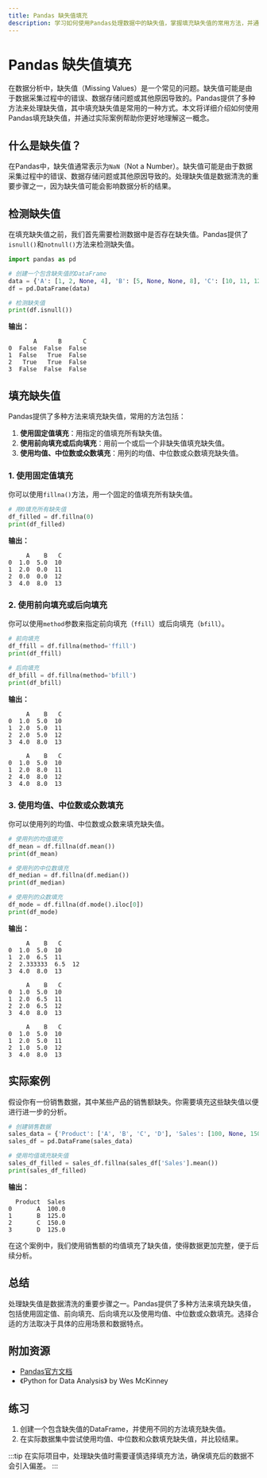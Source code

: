 ```yaml
---
title: Pandas 缺失值填充
description: 学习如何使用Pandas处理数据中的缺失值，掌握填充缺失值的常用方法，并通过实际案例加深理解。
---
```


# Pandas 缺失值填充

在数据分析中，缺失值（Missing Values）是一个常见的问题。缺失值可能是由于数据采集过程中的错误、数据存储问题或其他原因导致的。Pandas提供了多种方法来处理缺失值，其中填充缺失值是常用的一种方式。本文将详细介绍如何使用Pandas填充缺失值，并通过实际案例帮助你更好地理解这一概念。

## 什么是缺失值？

在Pandas中，缺失值通常表示为`NaN`（Not a Number）。缺失值可能是由于数据采集过程中的错误、数据存储问题或其他原因导致的。处理缺失值是数据清洗的重要步骤之一，因为缺失值可能会影响数据分析的结果。

## 检测缺失值

在填充缺失值之前，我们首先需要检测数据中是否存在缺失值。Pandas提供了`isnull()`和`notnull()`方法来检测缺失值。

```python
import pandas as pd

# 创建一个包含缺失值的DataFrame
data = {'A': [1, 2, None, 4], 'B': [5, None, None, 8], 'C': [10, 11, 12, 13]}
df = pd.DataFrame(data)

# 检测缺失值
print(df.isnull())
```

**输出：**

```
       A      B      C
0  False  False  False
1  False   True  False
2   True   True  False
3  False  False  False
```

## 填充缺失值

Pandas提供了多种方法来填充缺失值，常用的方法包括：

1. **使用固定值填充**：用指定的值填充所有缺失值。
2. **使用前向填充或后向填充**：用前一个或后一个非缺失值填充缺失值。
3. **使用均值、中位数或众数填充**：用列的均值、中位数或众数填充缺失值。

### 1. 使用固定值填充

你可以使用`fillna()`方法，用一个固定的值填充所有缺失值。

```python
# 用0填充所有缺失值
df_filled = df.fillna(0)
print(df_filled)
```

**输出：**

```
     A    B   C
0  1.0  5.0  10
1  2.0  0.0  11
2  0.0  0.0  12
3  4.0  8.0  13
```

### 2. 使用前向填充或后向填充

你可以使用`method`参数来指定前向填充（`ffill`）或后向填充（`bfill`）。

```python
# 前向填充
df_ffill = df.fillna(method='ffill')
print(df_ffill)

# 后向填充
df_bfill = df.fillna(method='bfill')
print(df_bfill)
```

**输出：**

```
     A    B   C
0  1.0  5.0  10
1  2.0  5.0  11
2  2.0  5.0  12
3  4.0  8.0  13

     A    B   C
0  1.0  5.0  10
1  2.0  8.0  11
2  4.0  8.0  12
3  4.0  8.0  13
```

### 3. 使用均值、中位数或众数填充

你可以使用列的均值、中位数或众数来填充缺失值。

```python
# 使用列的均值填充
df_mean = df.fillna(df.mean())
print(df_mean)

# 使用列的中位数填充
df_median = df.fillna(df.median())
print(df_median)

# 使用列的众数填充
df_mode = df.fillna(df.mode().iloc[0])
print(df_mode)
```

**输出：**

```
     A    B   C
0  1.0  5.0  10
1  2.0  6.5  11
2  2.333333  6.5  12
3  4.0  8.0  13

     A    B   C
0  1.0  5.0  10
1  2.0  6.5  11
2  2.0  6.5  12
3  4.0  8.0  13

     A    B   C
0  1.0  5.0  10
1  2.0  5.0  11
2  1.0  5.0  12
3  4.0  8.0  13
```

## 实际案例

假设你有一份销售数据，其中某些产品的销售额缺失。你需要填充这些缺失值以便进行进一步的分析。

```python
# 创建销售数据
sales_data = {'Product': ['A', 'B', 'C', 'D'], 'Sales': [100, None, 150, None]}
sales_df = pd.DataFrame(sales_data)

# 使用均值填充缺失值
sales_df_filled = sales_df.fillna(sales_df['Sales'].mean())
print(sales_df_filled)
```

**输出：**

```
  Product  Sales
0       A  100.0
1       B  125.0
2       C  150.0
3       D  125.0
```

在这个案例中，我们使用销售额的均值填充了缺失值，使得数据更加完整，便于后续分析。

## 总结

处理缺失值是数据清洗的重要步骤之一。Pandas提供了多种方法来填充缺失值，包括使用固定值、前向填充、后向填充以及使用均值、中位数或众数填充。选择合适的方法取决于具体的应用场景和数据特点。

## 附加资源

- [Pandas官方文档](https://pandas.pydata.org/pandas-docs/stable/reference/api/pandas.DataFrame.fillna.html)
- 《Python for Data Analysis》 by Wes McKinney

## 练习

1. 创建一个包含缺失值的DataFrame，并使用不同的方法填充缺失值。
2. 在实际数据集中尝试使用均值、中位数和众数填充缺失值，并比较结果。

:::tip
在实际项目中，处理缺失值时需要谨慎选择填充方法，确保填充后的数据不会引入偏差。
:::